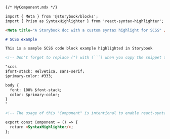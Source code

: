 ````md
{/* MyComponent.mdx */}

import { Meta } from '@storybook/blocks';
import { Prism as SyntaxHighlighter } from 'react-syntax-highlighter';

<Meta title="A Storybook doc with a custom syntax highlight for SCSS" />

# SCSS example

This is a sample SCSS code block example highlighted in Storybook

<!-- Don't forget to replace (") with (```) when you copy the snippet to your own app -->

"scss
$font-stack: Helvetica, sans-serif;
$primary-color: #333;

body {
  font: 100% $font-stack;
  color: $primary-color;
}
"

<!-- The usage of this "Component" is intentional to enable react-syntax-highlighter's own highlighter -->

export const Component = () => {
  return <SyntaxHighlighter/>;
};
````
